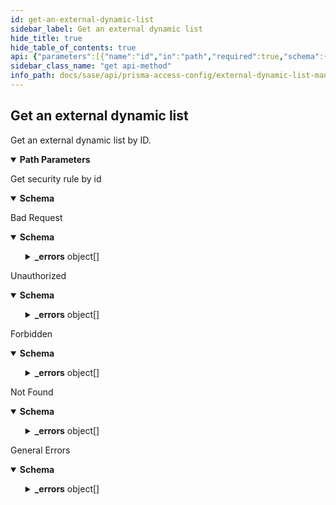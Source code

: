 ```yaml
---
id: get-an-external-dynamic-list
sidebar_label: Get an external dynamic list
hide_title: true
hide_table_of_contents: true
api: {"parameters":[{"name":"id","in":"path","required":true,"schema":{"type":"string"},"description":"The uuid of the resource"}],"responses":{"200":{"content":{"application/json":{"schema":{"allOf":[{"type":"array","items":{"type":"object","required":["name","type"],"properties":{"id":{"type":"string","readOnly":true,"example":"abcd-1234","description":"uuid of the resource"},"name":{"type":"string","maxLength":63,"description":"Alphanumeric string [ 0-9a-zA-Z._-]"},"type":{"type":"object","oneOf":[{"properties":{"predefined_ip":{"type":"object","required":["url"],"properties":{"exception_list":{"type":"array","items":{"type":"string","maxLength":255}},"description":{"type":"string","minLength":0,"maxLength":255},"url":{"type":"string"}}}},"title":"predefined_ip"},{"properties":{"predefined_url":{"type":"object","required":["url"],"properties":{"exception_list":{"type":"array","items":{"type":"string","maxLength":255}},"description":{"type":"string","minLength":0,"maxLength":255},"url":{"type":"string"}}}},"title":"predefined_url"},{"properties":{"ip":{"type":"object","required":["url","recurring"],"properties":{"exception_list":{"type":"array","items":{"type":"string","maxLength":255}},"description":{"type":"string","minLength":0,"maxLength":255},"url":{"default":"http://","type":"string","minLength":0,"maxLength":255},"certificate_profile":{"description":"Profile for authenticating client certificates","default":"None","type":"string","x-panMultiple":[{"type":"string"},{"enum":["None"],"type":"string"}]},"auth":{"type":"object","required":["username","password"],"properties":{"username":{"type":"string","minLength":1,"maxLength":255},"password":{"type":"string","maxLength":255}}},"recurring":{"type":"object","oneOf":[{"title":"five_minute","required":["five_minute"],"properties":{"five_minute":{"type":"object"}}},{"title":"hourly","required":["hourly"],"properties":{"hourly":{"type":"object"}}},{"title":"daily","required":["daily"],"properties":{"daily":{"type":"object","required":["at"],"properties":{"at":{"description":"Time specification hh (e.g. 20)","default":"00","pattern":"([01][0-9]|[2][0-3])","type":"string","minLength":2,"maxLength":2}}}}},{"title":"weekly","required":["weekly"],"properties":{"weekly":{"type":"object","required":["day_of_week","at"],"properties":{"day_of_week":{"type":"string","enum":["sunday","monday","tuesday","wednesday","thursday","friday","saturday"]},"at":{"description":"Time specification hh (e.g. 20)","default":"00","pattern":"([01][0-9]|[2][0-3])","type":"string","minLength":2,"maxLength":2}}}}},{"title":"monthly","required":["monthly"],"properties":{"monthly":{"type":"object","required":["day_of_month","at"],"properties":{"day_of_month":{"type":"integer","minimum":1,"maximum":31},"at":{"description":"Time specification hh (e.g. 20)","default":"00","pattern":"([01][0-9]|[2][0-3])","type":"string","minLength":2,"maxLength":2}}}}}]}}}},"title":"ip"},{"properties":{"domain":{"type":"object","required":["url","recurring"],"properties":{"exception_list":{"type":"array","items":{"type":"string","maxLength":255}},"description":{"type":"string","minLength":0,"maxLength":255},"url":{"default":"http://","type":"string","minLength":0,"maxLength":255},"certificate_profile":{"description":"Profile for authenticating client certificates","default":"None","type":"string","x-panMultiple":[{"type":"string"},{"enum":["None"],"type":"string"}]},"auth":{"type":"object","required":["username","password"],"properties":{"username":{"type":"string","minLength":1,"maxLength":255},"password":{"type":"string","maxLength":255}}},"recurring":{"type":"object","oneOf":[{"title":"hourly","required":["hourly"],"properties":{"hourly":{"type":"object"}}},{"title":"five_minute","required":["five_minute"],"properties":{"five_minute":{"type":"object"}}},{"title":"daily","required":["daily"],"properties":{"daily":{"type":"object","required":["at"],"properties":{"at":{"description":"Time specification hh (e.g. 20)","default":"00","pattern":"([01][0-9]|[2][0-3])","type":"string","minLength":2,"maxLength":2}}}}},{"title":"weekly","required":["weekly"],"properties":{"weekly":{"type":"object","required":["day_of_week","at"],"properties":{"day_of_week":{"type":"string","enum":["sunday","monday","tuesday","wednesday","thursday","friday","saturday"]},"at":{"description":"Time specification hh (e.g. 20)","default":"00","pattern":"([01][0-9]|[2][0-3])","type":"string","minLength":2,"maxLength":2}}}}},{"title":"monthly","required":["monthly"],"properties":{"monthly":{"type":"object","required":["day_of_month","at"],"properties":{"day_of_month":{"type":"integer","minimum":1,"maximum":31},"at":{"description":"Time specification hh (e.g. 20)","default":"00","pattern":"([01][0-9]|[2][0-3])","type":"string","minLength":2,"maxLength":2}}}}}]},"expand_domain":{"description":"Enable/Disable expand domain","default":false,"type":"boolean"}}}},"title":"domain"},{"properties":{"url":{"type":"object","required":["url","recurring"],"properties":{"exception_list":{"type":"array","items":{"type":"string","maxLength":255}},"description":{"type":"string","minLength":0,"maxLength":255},"url":{"default":"http://","type":"string","minLength":0,"maxLength":255},"certificate_profile":{"description":"Profile for authenticating client certificates","default":"None","type":"string","x-panMultiple":[{"type":"string"},{"enum":["None"],"type":"string"}]},"auth":{"type":"object","required":["username","password"],"properties":{"username":{"type":"string","minLength":1,"maxLength":255},"password":{"type":"string","maxLength":255}}},"recurring":{"type":"object","oneOf":[{"title":"hourly","required":["hourly"],"properties":{"hourly":{"type":"object"}}},{"title":"five_minute","required":["five_minute"],"properties":{"five_minute":{"type":"object"}}},{"title":"daily","required":["daily"],"properties":{"daily":{"type":"object","required":["at"],"properties":{"at":{"description":"Time specification hh (e.g. 20)","default":"00","pattern":"([01][0-9]|[2][0-3])","type":"string","minLength":2,"maxLength":2}}}}},{"title":"weekly","required":["weekly"],"properties":{"weekly":{"type":"object","required":["day_of_week","at"],"properties":{"day_of_week":{"type":"string","enum":["sunday","monday","tuesday","wednesday","thursday","friday","saturday"]},"at":{"description":"Time specification hh (e.g. 20)","default":"00","pattern":"([01][0-9]|[2][0-3])","type":"string","minLength":2,"maxLength":2}}}}},{"title":"monthly","required":["monthly"],"properties":{"monthly":{"type":"object","required":["day_of_month","at"],"properties":{"day_of_month":{"type":"integer","minimum":1,"maximum":31},"at":{"description":"Time specification hh (e.g. 20)","default":"00","pattern":"([01][0-9]|[2][0-3])","type":"string","minLength":2,"maxLength":2}}}}}]}}}},"title":"url"},{"properties":{"imsi":{"type":"object","required":["url","recurring"],"properties":{"exception_list":{"type":"array","items":{"type":"string","maxLength":34}},"description":{"type":"string","minLength":0,"maxLength":255},"url":{"default":"http://","type":"string","minLength":0,"maxLength":255},"certificate_profile":{"description":"Profile for authenticating client certificates","default":"None","type":"string","x-panMultiple":[{"type":"string"},{"enum":["None"],"type":"string"}]},"auth":{"type":"object","required":["username","password"],"properties":{"username":{"type":"string","minLength":1,"maxLength":255},"password":{"type":"string","maxLength":255}}},"recurring":{"type":"object","oneOf":[{"title":"five_minute","required":["five_minute"],"properties":{"five_minute":{"type":"object"}}},{"title":"hourly","required":["hourly"],"properties":{"hourly":{"type":"object"}}},{"title":"daily","required":["daily"],"properties":{"daily":{"type":"object","required":["at"],"properties":{"at":{"description":"Time specification hh (e.g. 20)","default":"00","pattern":"([01][0-9]|[2][0-3])","type":"string","minLength":2,"maxLength":2}}}}},{"title":"weekly","required":["weekly"],"properties":{"weekly":{"type":"object","required":["day_of_week","at"],"properties":{"day_of_week":{"type":"string","enum":["sunday","monday","tuesday","wednesday","thursday","friday","saturday"]},"at":{"description":"Time specification hh (e.g. 20)","default":"00","pattern":"([01][0-9]|[2][0-3])","type":"string","minLength":2,"maxLength":2}}}}},{"title":"monthly","required":["monthly"],"properties":{"monthly":{"type":"object","required":["day_of_month","at"],"properties":{"day_of_month":{"type":"integer","minimum":1,"maximum":31},"at":{"description":"Time specification hh (e.g. 20)","default":"00","pattern":"([01][0-9]|[2][0-3])","type":"string","minLength":2,"maxLength":2}}}}}]}}}},"title":"imsi"},{"properties":{"imei":{"type":"object","required":["url","recurring"],"properties":{"exception_list":{"type":"array","items":{"type":"string","maxLength":32}},"description":{"type":"string","minLength":0,"maxLength":255},"url":{"default":"http://","type":"string","minLength":0,"maxLength":255},"certificate_profile":{"description":"Profile for authenticating client certificates","default":"None","type":"string","x-panMultiple":[{"type":"string"},{"enum":["None"],"type":"string"}]},"auth":{"type":"object","required":["username","password"],"properties":{"username":{"type":"string","minLength":1,"maxLength":255},"password":{"type":"string","maxLength":255}}},"recurring":{"type":"object","oneOf":[{"title":"five_minute","required":["five_minute"],"properties":{"five_minute":{"type":"object"}}},{"title":"hourly","required":["hourly"],"properties":{"hourly":{"type":"object"}}},{"title":"daily","required":["daily"],"properties":{"daily":{"type":"object","required":["at"],"properties":{"at":{"description":"Time specification hh (e.g. 20)","default":"00","pattern":"([01][0-9]|[2][0-3])","type":"string","minLength":2,"maxLength":2}}}}},{"title":"weekly","required":["weekly"],"properties":{"weekly":{"type":"object","required":["day_of_week","at"],"properties":{"day_of_week":{"type":"string","enum":["sunday","monday","tuesday","wednesday","thursday","friday","saturday"]},"at":{"description":"Time specification hh (e.g. 20)","default":"00","pattern":"([01][0-9]|[2][0-3])","type":"string","minLength":2,"maxLength":2}}}}},{"title":"monthly","required":["monthly"],"properties":{"monthly":{"type":"object","required":["day_of_month","at"],"properties":{"day_of_month":{"type":"integer","minimum":1,"maximum":31},"at":{"description":"Time specification hh (e.g. 20)","default":"00","pattern":"([01][0-9]|[2][0-3])","type":"string","minLength":2,"maxLength":2}}}}}]}}}},"title":"imei"}]}}}}]}}},"description":"Get security rule by id"},"400":{"description":"Bad Request","content":{"application/json":{"schema":{"type":"object","properties":{"_errors":{"type":"array","items":{"title":"Cause Info","type":"object","properties":{"code":{"type":"string"},"message":{"type":"string"},"details":{"type":"object"},"help":{"type":"string"}}}},"_request_id":{"type":"string"}}},"examples":{"input_format_mismatch":{"summary":"Input Format Mismatch","value":{"_errors":[{"code":"E003","message":"Input Format Mismatch: input-format=json","details":{}}],"_request_id":"abcd-1234"}},"output_format_mismatch":{"summary":"Output Format Mismatch","value":{"_errors":[{"code":"E003","message":"Output Format Mismatch: output-format=json Accept=xml","details":{}}],"_request_id":"abcd-1234"}},"missing_query_parameter":{"summary":"Missing Query Parameter","value":{"_errors":[{"code":"E003","message":"Missing Query Parameter: name","details":{}}],"_request_id":"abcd-1234"}},"invalid_query_parameter":{"summary":"Invalid Query Parameter","value":{"_errors":[{"code":"E003","message":"Invalid Query Parameter: location=invalid","details":{}}],"_request_id":"abcd-1234"}}}}}},"401":{"description":"Unauthorized","content":{"application/json":{"schema":{"type":"object","properties":{"_errors":{"type":"array","items":{"title":"Cause Info","type":"object","properties":{"code":{"type":"string"},"message":{"type":"string"},"details":{"type":"object"},"help":{"type":"string"}}}},"_request_id":{"type":"string"}}},"examples":{"auth_not_authenticated":{"summary":"Not Authenticated","value":{"_errors":[{"code":"E016","message":"Not Authenticated","details":{}}],"_request_id":"abcd-1234"}},"invalid_credential":{"summary":"Invalid Credential","value":{"_errors":[{"code":"E016","message":"Invalid Credential","details":{}}],"_request_id":"abcd-1234"}},"key_too_long":{"summary":"Key Too Long","value":{"_errors":[{"code":"E016","message":"Key Too Long","details":{}}],"_request_id":"abcd-1234"}},"key_expired":{"summary":"Key Expired","value":{"_errors":[{"code":"E016","message":"Key Expired","details":{}}],"_request_id":"abcd-1234"}},"need_password_change":{"summary":"Need Password Change","value":{"_errors":[{"code":"E016","message":"The password needs to be changed.","details":{}}],"_request_id":"abcd-1234"}}}}}},"403":{"description":"Forbidden","content":{"application/json":{"schema":{"type":"object","properties":{"_errors":{"type":"array","items":{"title":"Cause Info","type":"object","properties":{"code":{"type":"string"},"message":{"type":"string"},"details":{"type":"object"},"help":{"type":"string"}}}},"_request_id":{"type":"string"}}},"examples":{"auth_unauthorized":{"summary":"Unauthorized","value":{"_errors":[{"code":"E007","message":"Unauthorized","details":{}}],"_request_id":"abcd-1234"}}}}}},"404":{"description":"Not Found","content":{"application/json":{"schema":{"type":"object","properties":{"_errors":{"type":"array","items":{"title":"Cause Info","type":"object","properties":{"code":{"type":"string"},"message":{"type":"string"},"details":{"type":"object"},"help":{"type":"string"}}}},"_request_id":{"type":"string"}}},"examples":{"object_not_present":{"summary":"Object Not Present","value":{"_errors":[{"code":"E005","message":"Object Not Present","details":{}}],"_request_id":"abcd-1234"}}}}}},"default":{"description":"General Errors","content":{"application/json":{"schema":{"type":"object","properties":{"_errors":{"type":"array","items":{"title":"Cause Info","type":"object","properties":{"code":{"type":"string"},"message":{"type":"string"},"details":{"type":"object"},"help":{"type":"string"}}}},"_request_id":{"type":"string"}}},"examples":{"version_not_supported":{"summary":"Version Not Supported","value":{"_errors":[{"code":"E012","message":"Version Not Supported","details":{}}],"_request_id":"abcd-1234"}},"method_not_allowed":{"summary":"Method Not Supported","value":{"_errors":[{"code":"E012","message":"Method Not Supported","details":{}}],"_request_id":"abcd-1234"}},"action_not_supported":{"summary":"Action Not Supported","value":{"_errors":[{"code":"E012","message":"Action Not Supported: move","details":{}}],"_request_id":"abcd-1234"}},"bad_xpath":{"summary":"Bad XPath","value":{"_errors":[{"code":"E013","message":"Bad XPath","details":{}}],"_request_id":"abcd-1234"}},"invalid_command":{"summary":"Invalid Command","value":{"_errors":[{"code":"E003","message":"Invalid Command","details":{}}],"_request_id":"abcd-1234"}},"malformed_command":{"summary":"Malformed Command","value":{"_errors":[{"code":"E003","message":"Malformed Command","details":{}}],"_request_id":"abcd-1234"}},"session_timeout":{"summary":"Session Timeout","value":{"_errors":[{"code":4,"message":"Session Timeout","details":{}}],"_request_id":"abcd-1234"}}}}}}},"description":"Get an external dynamic list by ID.\n","tags":["ExternalDynamicLists"],"security":[{"Bearer":[]}],"operationId":"get-sse-config-v1-external-dynamic-lists-id","method":"get","path":"/sse/config/v1/external-dynamic-lists/{id}","servers":[{"url":"/"}],"securitySchemes":{"Bearer":{"type":"http","scheme":"bearer"}},"info":{"version":"1.0","x-logo":{"url":"pan-logo.png"},"title":"External Dynamic List Management","description":"Manages EDLs.\n","contact":{}},"postman":{"name":"Get an external dynamic list","description":{"content":"Get an external dynamic list by ID.\n","type":"text/plain"},"url":{"path":["sse","config","v1","external-dynamic-lists",":id"],"host":["{{baseUrl}}"],"query":[],"variable":[{"disabled":false,"description":{"content":"(Required) The uuid of the resource","type":"text/plain"},"type":"any","value":"","key":"id"}]},"header":[{"key":"Accept","value":"application/json"}],"method":"GET","auth":{"type":"bearer","bearer":[{"type":"any","value":"<Bearer Token>","key":"token"}]}}}
sidebar_class_name: "get api-method"
info_path: docs/sase/api/prisma-access-config/external-dynamic-list-management
---
```



## Get an external dynamic list



Get an external dynamic list by ID.


<details style={{"marginBottom":"1rem"}} data-collapsed={false} open={true}><summary style={{}}><strong>Path Parameters</strong></summary><div><ul><ParamsItem className={"paramsItem"} param={{"name":"id","in":"path","required":true,"schema":{"type":"string"},"description":"The uuid of the resource"}}></ParamsItem></ul></div></details><div><ApiTabs><TabItem label={"200"} value={"200"}><div>

Get security rule by id

</div><div><details style={{}} data-collapsed={false} open={true}><summary style={{"textAlign":"left"}}><strong>Schema</strong></summary><div style={{"textAlign":"left","marginLeft":"1rem"}}></div><ul style={{"marginLeft":"1rem"}}></ul></details></div></TabItem><TabItem label={"400"} value={"400"}><div>

Bad Request

</div><div><details style={{}} data-collapsed={false} open={true}><summary style={{"textAlign":"left"}}><strong>Schema</strong></summary><div style={{"textAlign":"left","marginLeft":"1rem"}}></div><ul style={{"marginLeft":"1rem"}}><SchemaItem collapsible={true} className={"schemaItem"}><details style={{}}><summary style={{}}><strong>_errors</strong><span style={{"opacity":"0.6"}}> object[]</span></summary><div style={{"marginLeft":"1rem"}}><SchemaItem collapsible={false} name={"code"} required={false} schemaDescription={undefined} schemaName={"string"} qualifierMessage={undefined}></SchemaItem><SchemaItem collapsible={false} name={"message"} required={false} schemaDescription={undefined} schemaName={"string"} qualifierMessage={undefined}></SchemaItem><SchemaItem collapsible={false} name={"details"} required={false} schemaDescription={undefined} schemaName={"object"} qualifierMessage={undefined}></SchemaItem><SchemaItem collapsible={false} name={"help"} required={false} schemaDescription={undefined} schemaName={"string"} qualifierMessage={undefined}></SchemaItem></div></details></SchemaItem><SchemaItem collapsible={false} name={"_request_id"} required={false} schemaDescription={undefined} schemaName={"string"} qualifierMessage={undefined}></SchemaItem></ul></details></div></TabItem><TabItem label={"401"} value={"401"}><div>

Unauthorized

</div><div><details style={{}} data-collapsed={false} open={true}><summary style={{"textAlign":"left"}}><strong>Schema</strong></summary><div style={{"textAlign":"left","marginLeft":"1rem"}}></div><ul style={{"marginLeft":"1rem"}}><SchemaItem collapsible={true} className={"schemaItem"}><details style={{}}><summary style={{}}><strong>_errors</strong><span style={{"opacity":"0.6"}}> object[]</span></summary><div style={{"marginLeft":"1rem"}}><SchemaItem collapsible={false} name={"code"} required={false} schemaDescription={undefined} schemaName={"string"} qualifierMessage={undefined}></SchemaItem><SchemaItem collapsible={false} name={"message"} required={false} schemaDescription={undefined} schemaName={"string"} qualifierMessage={undefined}></SchemaItem><SchemaItem collapsible={false} name={"details"} required={false} schemaDescription={undefined} schemaName={"object"} qualifierMessage={undefined}></SchemaItem><SchemaItem collapsible={false} name={"help"} required={false} schemaDescription={undefined} schemaName={"string"} qualifierMessage={undefined}></SchemaItem></div></details></SchemaItem><SchemaItem collapsible={false} name={"_request_id"} required={false} schemaDescription={undefined} schemaName={"string"} qualifierMessage={undefined}></SchemaItem></ul></details></div></TabItem><TabItem label={"403"} value={"403"}><div>

Forbidden

</div><div><details style={{}} data-collapsed={false} open={true}><summary style={{"textAlign":"left"}}><strong>Schema</strong></summary><div style={{"textAlign":"left","marginLeft":"1rem"}}></div><ul style={{"marginLeft":"1rem"}}><SchemaItem collapsible={true} className={"schemaItem"}><details style={{}}><summary style={{}}><strong>_errors</strong><span style={{"opacity":"0.6"}}> object[]</span></summary><div style={{"marginLeft":"1rem"}}><SchemaItem collapsible={false} name={"code"} required={false} schemaDescription={undefined} schemaName={"string"} qualifierMessage={undefined}></SchemaItem><SchemaItem collapsible={false} name={"message"} required={false} schemaDescription={undefined} schemaName={"string"} qualifierMessage={undefined}></SchemaItem><SchemaItem collapsible={false} name={"details"} required={false} schemaDescription={undefined} schemaName={"object"} qualifierMessage={undefined}></SchemaItem><SchemaItem collapsible={false} name={"help"} required={false} schemaDescription={undefined} schemaName={"string"} qualifierMessage={undefined}></SchemaItem></div></details></SchemaItem><SchemaItem collapsible={false} name={"_request_id"} required={false} schemaDescription={undefined} schemaName={"string"} qualifierMessage={undefined}></SchemaItem></ul></details></div></TabItem><TabItem label={"404"} value={"404"}><div>

Not Found

</div><div><details style={{}} data-collapsed={false} open={true}><summary style={{"textAlign":"left"}}><strong>Schema</strong></summary><div style={{"textAlign":"left","marginLeft":"1rem"}}></div><ul style={{"marginLeft":"1rem"}}><SchemaItem collapsible={true} className={"schemaItem"}><details style={{}}><summary style={{}}><strong>_errors</strong><span style={{"opacity":"0.6"}}> object[]</span></summary><div style={{"marginLeft":"1rem"}}><SchemaItem collapsible={false} name={"code"} required={false} schemaDescription={undefined} schemaName={"string"} qualifierMessage={undefined}></SchemaItem><SchemaItem collapsible={false} name={"message"} required={false} schemaDescription={undefined} schemaName={"string"} qualifierMessage={undefined}></SchemaItem><SchemaItem collapsible={false} name={"details"} required={false} schemaDescription={undefined} schemaName={"object"} qualifierMessage={undefined}></SchemaItem><SchemaItem collapsible={false} name={"help"} required={false} schemaDescription={undefined} schemaName={"string"} qualifierMessage={undefined}></SchemaItem></div></details></SchemaItem><SchemaItem collapsible={false} name={"_request_id"} required={false} schemaDescription={undefined} schemaName={"string"} qualifierMessage={undefined}></SchemaItem></ul></details></div></TabItem><TabItem label={"default"} value={"default"}><div>

General Errors

</div><div><details style={{}} data-collapsed={false} open={true}><summary style={{"textAlign":"left"}}><strong>Schema</strong></summary><div style={{"textAlign":"left","marginLeft":"1rem"}}></div><ul style={{"marginLeft":"1rem"}}><SchemaItem collapsible={true} className={"schemaItem"}><details style={{}}><summary style={{}}><strong>_errors</strong><span style={{"opacity":"0.6"}}> object[]</span></summary><div style={{"marginLeft":"1rem"}}><SchemaItem collapsible={false} name={"code"} required={false} schemaDescription={undefined} schemaName={"string"} qualifierMessage={undefined}></SchemaItem><SchemaItem collapsible={false} name={"message"} required={false} schemaDescription={undefined} schemaName={"string"} qualifierMessage={undefined}></SchemaItem><SchemaItem collapsible={false} name={"details"} required={false} schemaDescription={undefined} schemaName={"object"} qualifierMessage={undefined}></SchemaItem><SchemaItem collapsible={false} name={"help"} required={false} schemaDescription={undefined} schemaName={"string"} qualifierMessage={undefined}></SchemaItem></div></details></SchemaItem><SchemaItem collapsible={false} name={"_request_id"} required={false} schemaDescription={undefined} schemaName={"string"} qualifierMessage={undefined}></SchemaItem></ul></details></div></TabItem></ApiTabs></div>
      